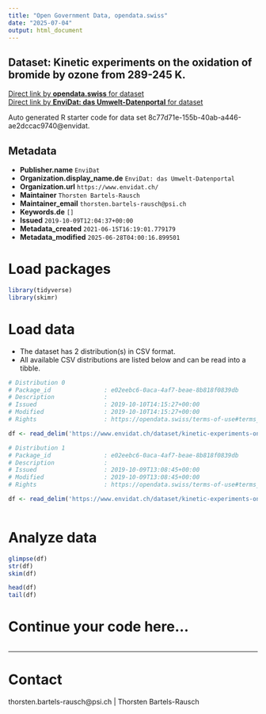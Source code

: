 ```yaml
---
title: "Open Government Data, opendata.swiss"
date: "2025-07-04"
output: html_document
---
```


## Dataset: Kinetic experiments on the oxidation of bromide by ozone from 289-245 K.



[Direct link by **opendata.swiss** for dataset](https://opendata.swiss/de/dataset/kinetic-experiments-on-the-oxidation-of-bromide-by-ozone-from-289-245-k)<br>
[Direct link by **EnviDat: das Umwelt-Datenportal** for dataset](https://www.envidat.ch/#/metadata/kinetic-experiments-on-the-oxidation-of-bromide-by-ozone-from-289-245-k)

Auto generated R starter code for data set 8c77d71e-155b-40ab-a446-ae2dccac9740@envidat.

## Metadata

- **Publisher.name** `EnviDat`
- **Organization.display_name.de** `EnviDat: das Umwelt-Datenportal`
- **Organization.url** `https://www.envidat.ch/`
- **Maintainer** `Thorsten Bartels-Rausch`
- **Maintainer_email** `thorsten.bartels-rausch@psi.ch`
- **Keywords.de** `[]`
- **Issued** `2019-10-09T12:04:37+00:00`
- **Metadata_created** `2021-06-15T16:19:01.779179`
- **Metadata_modified** `2025-06-28T04:00:16.899501`


# Load packages

```r

library(tidyverse)
library(skimr)

```

# Load data

-   The dataset has 2 distribution(s) in CSV format.
-   All available CSV distributions are listed below and can be read into a tibble.

```r

# Distribution 0
# Package_id               : e02eebc6-0aca-4af7-beae-8b818f0839db
# Description              : 
# Issued                   : 2019-10-10T14:15:27+00:00
# Modified                 : 2019-10-10T14:15:27+00:00
# Rights                   : https://opendata.swiss/terms-of-use#terms_by

df <- read_delim('https://www.envidat.ch/dataset/kinetic-experiments-on-the-oxidation-of-bromide-by-ozone-from-289-245-k/resource/af7e17ca-b08b-48d2-8198-621ec0814252')

# Distribution 1
# Package_id               : e02eebc6-0aca-4af7-beae-8b818f0839db
# Description              : 
# Issued                   : 2019-10-09T13:08:45+00:00
# Modified                 : 2019-10-09T13:08:45+00:00
# Rights                   : https://opendata.swiss/terms-of-use#terms_by

df <- read_delim('https://www.envidat.ch/dataset/kinetic-experiments-on-the-oxidation-of-bromide-by-ozone-from-289-245-k/resource/fd675417-23be-47bb-bcf3-44c3bb2eb572')



```

# Analyze data

```r

glimpse(df)
str(df)
skim(df)

head(df)
tail(df)

```

# Continue your code here...

```r

```

------------------------------------------------------------------------

# Contact

thorsten.bartels-rausch@psi.ch | Thorsten Bartels-Rausch
